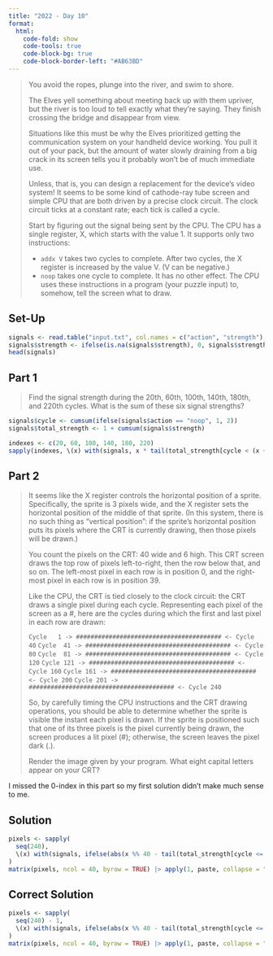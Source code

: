 ```yaml
---
title: "2022 - Day 10"
format:
  html:
    code-fold: show
    code-tools: true
    code-block-bg: true
    code-block-border-left: "#AB63BD"
---
```


> You avoid the ropes, plunge into the river, and swim to shore.
>
> The Elves yell something about meeting back up with them upriver, but the river is too loud to tell exactly what they're saying. They finish crossing the bridge and disappear from view.
>
> Situations like this must be why the Elves prioritized getting the communication system on your handheld device working. You pull it out of your pack, but the amount of water slowly draining from a big crack in its screen tells you it probably won't be of much immediate use.
>
> Unless, that is, you can design a replacement for the device's video system! It seems to be some kind of cathode-ray tube screen and simple CPU that are both driven by a precise clock circuit. The clock circuit ticks at a constant rate; each tick is called a cycle.
>
> Start by figuring out the signal being sent by the CPU. The CPU has a single register, X, which starts with the value 1. It supports only two instructions:
>
> - `addx V` takes two cycles to complete. After two cycles, the X register is increased by the value V. (V can be negative.)
> - `noop` takes one cycle to complete. It has no other effect.
> The CPU uses these instructions in a program (your puzzle input) to, somehow, tell the screen what to draw.

## Set-Up

```r
signals <- read.table("input.txt", col.names = c("action", "strength"), sep = " ", fill = TRUE)
signals$strength <- ifelse(is.na(signals$strength), 0, signals$strength)
head(signals)
```

## Part 1

> Find the signal strength during the 20th, 60th, 100th, 140th, 180th, and 220th cycles. What is the sum of these six signal strengths?

```r
signals$cycle <- cumsum(ifelse(signals$action == "noop", 1, 2))
signals$total_strength <- 1 + cumsum(signals$strength)

indexes <- c(20, 60, 100, 140, 180, 220)
sapply(indexes, \(x) with(signals, x * tail(total_strength[cycle < (x + (action == "noop"))], 1))) |> sum()
```

## Part 2

> It seems like the X register controls the horizontal position of a sprite. Specifically, the sprite is 3 pixels wide, and the X register sets the horizontal position of the middle of that sprite. (In this system, there is no such thing as "vertical position": if the sprite's horizontal position puts its pixels where the CRT is currently drawing, then those pixels will be drawn.)
>
> You count the pixels on the CRT: 40 wide and 6 high. This CRT screen draws the top row of pixels left-to-right, then the row below that, and so on. The left-most pixel in each row is in position 0, and the right-most pixel in each row is in position 39.
>
>Like the CPU, the CRT is tied closely to the clock circuit: the CRT draws a single pixel during each cycle. Representing each pixel of the screen as a #, here are the cycles during which the first and last pixel in each row are drawn:
>
> `Cycle   1 -> ######################################## <- Cycle  40`
> `Cycle  41 -> ######################################## <- Cycle  80`
> `Cycle  81 -> ######################################## <- Cycle 120`
> `Cycle 121 -> ######################################## <- Cycle 160`
> `Cycle 161 -> ######################################## <- Cycle 200`
> `Cycle 201 -> ######################################## <- Cycle 240`
>
>So, by carefully timing the CPU instructions and the CRT drawing operations, you should be able to determine whether the sprite is visible the instant each pixel is drawn. If the sprite is positioned such that one of its three pixels is the pixel currently being drawn, the screen produces a lit pixel (#); otherwise, the screen leaves the pixel dark (.).
>
> Render the image given by your program. What eight capital letters appear on your CRT?

I missed the 0-index in this part so my first solution didn't make much sense to me.

::: panel-tabset
## Solution

```r
pixels <- sapply(
  seq(240),
  \(x) with(signals, ifelse(abs(x %% 40 - tail(total_strength[cycle <= x], 1)) <= 1, "#", "."))
)
matrix(pixels, ncol = 40, byrow = TRUE) |> apply(1, paste, collapse = "")
```

## Correct Solution
```r
pixels <- sapply(
  seq(240) - 1,
  \(x) with(signals, ifelse(abs(x %% 40 - tail(total_strength[cycle <= max(1, x)], 1)) <= 1, "#", "."))
)
matrix(pixels, ncol = 40, byrow = TRUE) |> apply(1, paste, collapse = "")
```

:::
